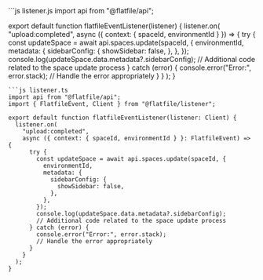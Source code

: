 <CodeGroup>
```js listener.js
import api from "@flatfile/api";

export default function flatfileEventListener(listener) {
  listener.on(
    "upload:completed",
    async ({ context: { spaceId, environmentId } }) => {
      try {
        const updateSpace = await api.spaces.update(spaceId, {
          environmentId,
          metadata: {
            sidebarConfig: {
              showSidebar: false,
            },
          },
        });
        console.log(updateSpace.data.metadata?.sidebarConfig);
        // Additional code related to the space update process
      } catch (error) {
        console.error("Error:", error.stack);
        // Handle the error appropriately
      }
    }
  );
}

```
```js listener.ts
import api from "@flatfile/api";
import { FlatfileEvent, Client } from "@flatfile/listener";

export default function flatfileEventListener(listener: Client) {
  listener.on(
    "upload:completed",
    async ({ context: { spaceId, environmentId } }: FlatfileEvent) => {
      try {
        const updateSpace = await api.spaces.update(spaceId, {
          environmentId,
          metadata: {
            sidebarConfig: {
              showSidebar: false,
            },
          },
        });
        console.log(updateSpace.data.metadata?.sidebarConfig);
        // Additional code related to the space update process
      } catch (error) {
        console.error("Error:", error.stack);
        // Handle the error appropriately
      }
    }
  );
}

```
</CodeGroup>
